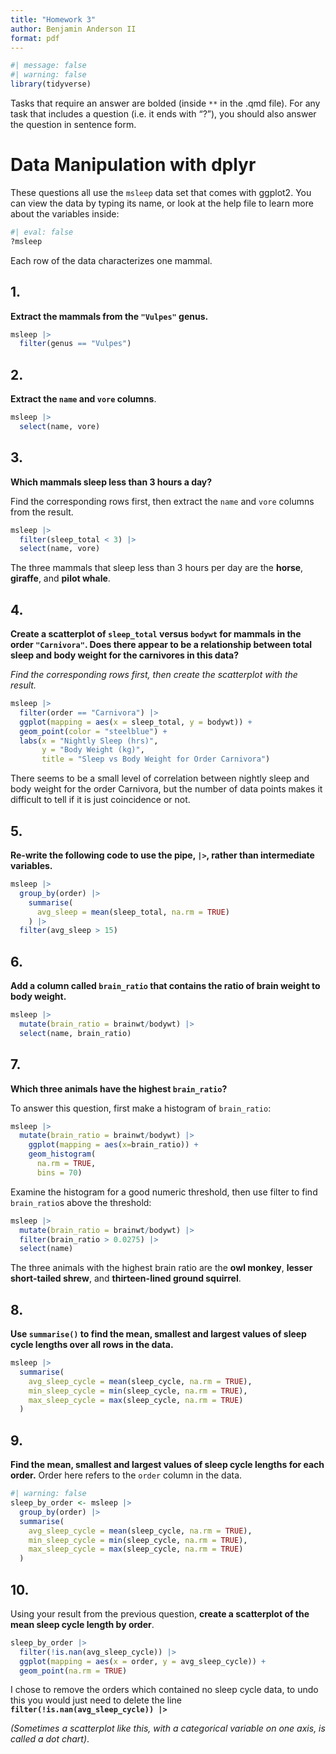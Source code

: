 ---
title: "Homework 3"
author: Benjamin Anderson II
format: pdf
---

```{r setup}
#| message: false
#| warning: false
library(tidyverse)
```

Tasks that require an answer are bolded (inside `**` in the .qmd file). For any task that includes a question (i.e. it ends with "?"), you should also answer the question in sentence form.

# Data Manipulation with dplyr

These questions all use the `msleep` data set that comes with ggplot2. You can view the data by typing its name, or look at the help file to learn more about the variables inside:

```{r data}
#| eval: false
?msleep
```

Each row of the data characterizes one mammal.

## 1.

**Extract the mammals from the `"Vulpes"` genus.**

```{r}
msleep |>
  filter(genus == "Vulpes")
```

## 2.

**Extract the `name` and `vore` columns**.

```{r}
msleep |>
  select(name, vore)
```

## 3.

**Which mammals sleep less than 3 hours a day?**

Find the corresponding rows first, then extract the `name` and `vore` columns from the result.

```{r}
msleep |>
  filter(sleep_total < 3) |>
  select(name, vore)
```
The three mammals that sleep less than 3 hours per day are the __horse__, __giraffe__, and __pilot whale__.

## 4.

**Create a scatterplot of `sleep_total` versus `bodywt` for mammals in the order `"Carnivora"`. Does there appear to be a relationship between total sleep and body weight for the carnivores in this data?**

*Find the corresponding rows first, then create the scatterplot with the result.*

```{r}
msleep |>
  filter(order == "Carnivora") |>
  ggplot(mapping = aes(x = sleep_total, y = bodywt)) +
  geom_point(color = "steelblue") +
  labs(x = "Nightly Sleep (hrs)",
       y = "Body Weight (kg)",
       title = "Sleep vs Body Weight for Order Carnivora")
```
There seems to be a small level of correlation between nightly sleep and body weight for the order Carnivora, but the number of data points makes it difficult to tell if it is just coincidence or not.

## 5.

**Re-write the following code to use the pipe, `|>`, rather than intermediate variables.**

```{r, message = FALSE}
msleep |> 
  group_by(order) |>
    summarise(
      avg_sleep = mean(sleep_total, na.rm = TRUE)
    ) |>
  filter(avg_sleep > 15)
```

## 6.

**Add a column called `brain_ratio` that contains the ratio of brain weight to body weight.**

```{r}
msleep |>
  mutate(brain_ratio = brainwt/bodywt) |>
  select(name, brain_ratio)
```

## 7.

**Which three animals have the highest `brain_ratio`?**

To answer this question, first make a histogram of `brain_ratio`:

```{r}
msleep |>
  mutate(brain_ratio = brainwt/bodywt) |>
    ggplot(mapping = aes(x=brain_ratio)) + 
    geom_histogram(
      na.rm = TRUE,
      bins = 70)
```

Examine the histogram for a good numeric threshold, then use filter to find `brain_ratio`s above the threshold:

```{r}
msleep |>
  mutate(brain_ratio = brainwt/bodywt) |>
  filter(brain_ratio > 0.0275) |>
  select(name)
```
The three animals with the highest brain ratio are the __owl monkey__, __lesser short-tailed shrew__, and __thirteen-lined ground squirrel__.

## 8.

**Use `summarise()` to find the mean, smallest and largest values of sleep cycle lengths over all rows in the data.**

```{r}
msleep |>
  summarise(
    avg_sleep_cycle = mean(sleep_cycle, na.rm = TRUE),
    min_sleep_cycle = min(sleep_cycle, na.rm = TRUE),
    max_sleep_cycle = max(sleep_cycle, na.rm = TRUE)
  )

```

## 9.

**Find the mean, smallest and largest values of sleep cycle lengths for each order.** Order here refers to the `order` column in the data.

```{r}
#| warning: false
sleep_by_order <- msleep |>
  group_by(order) |>
  summarise(
    avg_sleep_cycle = mean(sleep_cycle, na.rm = TRUE),
    min_sleep_cycle = min(sleep_cycle, na.rm = TRUE),
    max_sleep_cycle = max(sleep_cycle, na.rm = TRUE)
  )
```

## 10.

Using your result from the previous question,
**create a scatterplot of the mean sleep cycle length by order**. 

```{r}
sleep_by_order |>
  filter(!is.nan(avg_sleep_cycle)) |>
  ggplot(mapping = aes(x = order, y = avg_sleep_cycle)) + 
  geom_point(na.rm = TRUE)
```
I chose to remove the orders which contained no sleep cycle data, to undo this you would just need to delete the line **`filter(!is.nan(avg_sleep_cycle)) |>`**

*(Sometimes a scatterplot like this, with a categorical variable on one axis, is called a dot chart)*.

